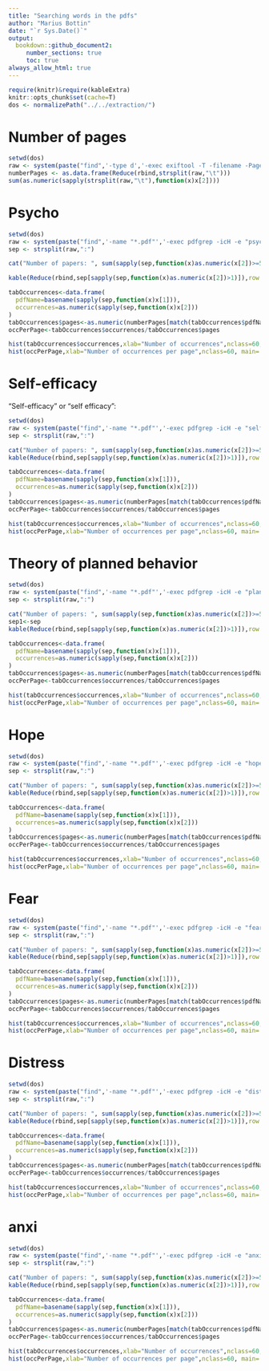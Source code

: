 ```yaml
---
title: "Searching words in the pdfs"
author: "Marius Bottin"
date: "`r Sys.Date()`"
output: 
  bookdown::github_document2:
     number_sections: true
     toc: true
always_allow_html: true
---
```



```r
require(knitr)&require(kableExtra)
knitr::opts_chunk$set(cache=T)
dos <- normalizePath("../../extraction/")
```
# Number of pages

```r
setwd(dos)
raw <- system(paste("find",'-type d','-exec exiftool -T -filename -PageCount -s3 -ext pdf {} \\;'),intern = T)
numberPages <- as.data.frame(Reduce(rbind,strsplit(raw,"\t")))
sum(as.numeric(sapply(strsplit(raw,"\t"),function(x)x[2])))
```

# Psycho

```r
setwd(dos)
raw <- system(paste("find",'-name "*.pdf"','-exec pdfgrep -icH -e "psycho" {} \\;'),intern = T)
sep <- strsplit(raw,":")
```


```r
cat("Number of papers: ", sum(sapply(sep,function(x)as.numeric(x[2])>=5)), "/", length(sep), "include the word 5 times or more\n" )

kable(Reduce(rbind,sep[sapply(sep,function(x)as.numeric(x[2])>1)]),row.names = NA)
```


```r
tabOccurrences<-data.frame(
  pdfName=basename(sapply(sep,function(x)x[1])),
  occurrences=as.numeric(sapply(sep,function(x)x[2]))
)
tabOccurrences$pages<-as.numeric(numberPages[match(tabOccurrences$pdfName,numberPages$V1),2])
occPerPage<-tabOccurrences$occurrences/tabOccurrences$pages

hist(tabOccurrences$occurrences,xlab="Number of occurrences",nclass=60, main='*psycho*')
hist(occPerPage,xlab="Number of occurrences per page",nclass=60, main='*psycho*')

```

# Self-efficacy

"Self-efficacy" or "self efficacy":

```r
setwd(dos)
raw <- system(paste("find",'-name "*.pdf"','-exec pdfgrep -icH -e "self.efficacy" {} \\;'),intern = T)
sep <- strsplit(raw,":")
```


```r
cat("Number of papers: ", sum(sapply(sep,function(x)as.numeric(x[2])>=5)), "/", length(sep), "include the word 5 times or more\n" )
kable(Reduce(rbind,sep[sapply(sep,function(x)as.numeric(x[2])>1)]),row.names = NA)
```


```r
tabOccurrences<-data.frame(
  pdfName=basename(sapply(sep,function(x)x[1])),
  occurrences=as.numeric(sapply(sep,function(x)x[2]))
)
tabOccurrences$pages<-as.numeric(numberPages[match(tabOccurrences$pdfName,numberPages$V1),2])
occPerPage<-tabOccurrences$occurrences/tabOccurrences$pages

hist(tabOccurrences$occurrences,xlab="Number of occurrences",nclass=60, main='*self.efficacy*')
hist(occPerPage,xlab="Number of occurrences per page",nclass=60, main='*self.efficacy*')
```


# Theory of planned behavior

```r
setwd(dos)
raw <- system(paste("find",'-name "*.pdf"','-exec pdfgrep -icH -e "planned[ -]behaviou?r" {} \\;'),intern = T)
sep <- strsplit(raw,":")
```


```r
cat("Number of papers: ", sum(sapply(sep,function(x)as.numeric(x[2])>=5)), "/", length(sep), "include the word 5 times or more\n" )
sep1<-sep
kable(Reduce(rbind,sep[sapply(sep,function(x)as.numeric(x[2])>1)]),row.names = NA)
```


```r
tabOccurrences<-data.frame(
  pdfName=basename(sapply(sep,function(x)x[1])),
  occurrences=as.numeric(sapply(sep,function(x)x[2]))
)
tabOccurrences$pages<-as.numeric(numberPages[match(tabOccurrences$pdfName,numberPages$V1),2])
occPerPage<-tabOccurrences$occurrences/tabOccurrences$pages

hist(tabOccurrences$occurrences,xlab="Number of occurrences",nclass=60, main='*planned.behaviou?r*')
hist(occPerPage,xlab="Number of occurrences per page",nclass=60, main='*planned.behaviou?r*')
```


# Hope


```r
setwd(dos)
raw <- system(paste("find",'-name "*.pdf"','-exec pdfgrep -icH -e "hope" {} \\;'),intern = T)
sep <- strsplit(raw,":")
```


```r
cat("Number of papers: ", sum(sapply(sep,function(x)as.numeric(x[2])>=5)), "/", length(sep), "include the word 5 times or more\n" )
kable(Reduce(rbind,sep[sapply(sep,function(x)as.numeric(x[2])>1)]),row.names = NA)
```


```r
tabOccurrences<-data.frame(
  pdfName=basename(sapply(sep,function(x)x[1])),
  occurrences=as.numeric(sapply(sep,function(x)x[2]))
)
tabOccurrences$pages<-as.numeric(numberPages[match(tabOccurrences$pdfName,numberPages$V1),2])
occPerPage<-tabOccurrences$occurrences/tabOccurrences$pages

hist(tabOccurrences$occurrences,xlab="Number of occurrences",nclass=60, main='*hope*')
hist(occPerPage,xlab="Number of occurrences per page",nclass=60, main='*hope*')
```

# Fear


```r
setwd(dos)
raw <- system(paste("find",'-name "*.pdf"','-exec pdfgrep -icH -e "fear" {} \\;'),intern = T)
sep <- strsplit(raw,":")
```


```r
cat("Number of papers: ", sum(sapply(sep,function(x)as.numeric(x[2])>=5)), "/", length(sep), "include the word 5 times or more\n" )
kable(Reduce(rbind,sep[sapply(sep,function(x)as.numeric(x[2])>1)]),row.names = NA)
```


```r
tabOccurrences<-data.frame(
  pdfName=basename(sapply(sep,function(x)x[1])),
  occurrences=as.numeric(sapply(sep,function(x)x[2]))
)
tabOccurrences$pages<-as.numeric(numberPages[match(tabOccurrences$pdfName,numberPages$V1),2])
occPerPage<-tabOccurrences$occurrences/tabOccurrences$pages

hist(tabOccurrences$occurrences,xlab="Number of occurrences",nclass=60, main='*fear*')
hist(occPerPage,xlab="Number of occurrences per page",nclass=60, main='*fear*')
```

# Distress


```r
setwd(dos)
raw <- system(paste("find",'-name "*.pdf"','-exec pdfgrep -icH -e "distress" {} \\;'),intern = T)
sep <- strsplit(raw,":")
```


```r
cat("Number of papers: ", sum(sapply(sep,function(x)as.numeric(x[2])>=5)), "/", length(sep), "include the word 5 times or more\n" )
kable(Reduce(rbind,sep[sapply(sep,function(x)as.numeric(x[2])>1)]),row.names = NA)
```


```r
tabOccurrences<-data.frame(
  pdfName=basename(sapply(sep,function(x)x[1])),
  occurrences=as.numeric(sapply(sep,function(x)x[2]))
)
tabOccurrences$pages<-as.numeric(numberPages[match(tabOccurrences$pdfName,numberPages$V1),2])
occPerPage<-tabOccurrences$occurrences/tabOccurrences$pages

hist(tabOccurrences$occurrences,xlab="Number of occurrences",nclass=60, main='*distress*')
hist(occPerPage,xlab="Number of occurrences per page",nclass=60, main='*distress*')
```

# anxi


```r
setwd(dos)
raw <- system(paste("find",'-name "*.pdf"','-exec pdfgrep -icH -e "anxi" {} \\;'),intern = T)
sep <- strsplit(raw,":")
```


```r
cat("Number of papers: ", sum(sapply(sep,function(x)as.numeric(x[2])>=5)), "/", length(sep), "include the word 5 times or more\n" )
kable(Reduce(rbind,sep[sapply(sep,function(x)as.numeric(x[2])>1)]),row.names = NA)
```


```r
tabOccurrences<-data.frame(
  pdfName=basename(sapply(sep,function(x)x[1])),
  occurrences=as.numeric(sapply(sep,function(x)x[2]))
)
tabOccurrences$pages<-as.numeric(numberPages[match(tabOccurrences$pdfName,numberPages$V1),2])
occPerPage<-tabOccurrences$occurrences/tabOccurrences$pages

hist(tabOccurrences$occurrences,xlab="Number of occurrences",nclass=60, main='*anxi*')
hist(occPerPage,xlab="Number of occurrences per page",nclass=60, main='*anxi*')
```
